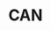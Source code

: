 ---
title: CAN
description: Controller Area Network overview and what its used for.
hide_table_of_contents: true
sidebar_position: 1
---